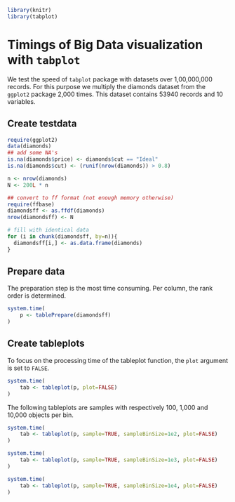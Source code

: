 <!--
%\VignetteEngine{knitr::knitr}
%\VignetteIndexEntry{Timings with tabplot}
-->
```{r setup, include=FALSE}
library(knitr)
library(tabplot)
```

# Timings of Big Data visualization with `tabplot`

We test the speed of `tabplot` package with datasets over 1,00,000,000 records.
For this purpose we multiply the diamonds dataset from the `ggplot2` package 2,000 times.
This dataset contains 53940 records and 10 variables.

## Create testdata

```{r}
require(ggplot2)
data(diamonds)
## add some NA's
is.na(diamonds$price) <- diamonds$cut == "Ideal"
is.na(diamonds$cut) <- (runif(nrow(diamonds)) > 0.8)
```

```{r message=FALSE}
n <- nrow(diamonds)
N <- 200L * n

## convert to ff format (not enough memory otherwise)
require(ffbase)
diamondsff <- as.ffdf(diamonds)
nrow(diamondsff) <- N

# fill with identical data
for (i in chunk(diamondsff, by=n)){
  diamondsff[i,] <- as.data.frame(diamonds)
}
```

## Prepare data


The preparation step is the most time consuming. Per column, the rank order is determined.
```{r message=FALSE}
system.time(
	p <- tablePrepare(diamondsff)
)
```

## Create tableplots
To focus on the processing time of the tableplot function, the `plot` argument is set to `FALSE`.  

```{r message=FALSE}
system.time(
	tab <- tableplot(p, plot=FALSE)
)
```

The following tableplots are samples with respectively 100, 1,000 and 10,000 objects per bin.

```{r message=FALSE}
system.time(
	tab <- tableplot(p, sample=TRUE, sampleBinSize=1e2, plot=FALSE)
)
```

```{r message=FALSE}
system.time(
	tab <- tableplot(p, sample=TRUE, sampleBinSize=1e3, plot=FALSE)
)
```

```{r message=FALSE}
system.time(
	tab <- tableplot(p, sample=TRUE, sampleBinSize=1e4, plot=FALSE)
)
```
